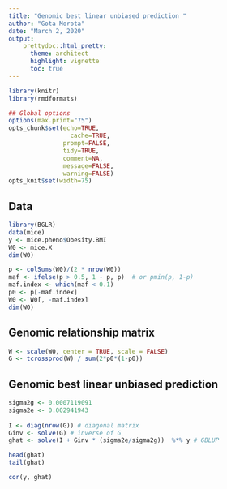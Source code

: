 ```yaml
---
title: "Genomic best linear unbiased prediction "
author: "Gota Morota"
date: "March 2, 2020"
output: 
    prettydoc::html_pretty:
      theme: architect
      highlight: vignette
      toc: true
---
```



```r
library(knitr)
library(rmdformats)

## Global options
options(max.print="75")
opts_chunk$set(echo=TRUE,
	             cache=TRUE,
               prompt=FALSE,
               tidy=TRUE,
               comment=NA,
               message=FALSE,
               warning=FALSE)
opts_knit$set(width=75)
```


## Data 
```r
library(BGLR)
data(mice)
y <- mice.pheno$Obesity.BMI 
W0 <- mice.X 
dim(W0)

p <- colSums(W0)/(2 * nrow(W0))
maf <- ifelse(p > 0.5, 1 - p, p)  # or pmin(p, 1-p)
maf.index <- which(maf < 0.1)
p0 <- p[-maf.index]
W0 <- W0[, -maf.index]
dim(W0)
```


## Genomic relationship matrix
```r
W <- scale(W0, center = TRUE, scale = FALSE)
G <- tcrossprod(W) / sum(2*p0*(1-p0))
```


## Genomic best linear unbiased prediction
```r
sigma2g <- 0.0007119091
sigma2e <- 0.002941943
  
I <- diag(nrow(G)) # diagonal matrix
Ginv <- solve(G) # inverse of G
ghat <- solve(I + Ginv * (sigma2e/sigma2g))  %*% y # GBLUP

head(ghat)
tail(ghat)

cor(y, ghat)
```




